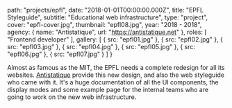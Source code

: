 
  path: "projects/epfl",
  date: "2018-01-01T00:00:00.000Z",
  title: "EPFL Styleguide",
  subtitle: "Educational web infrastructure",
  type: "project",
  cover: "epfl-cover.jpg",
  thumbnail: "epfl08.jpg",
  year: "2018 - 2018",
  agency: {
    name: "Antistatique",
    url: "https://antistatique.net"
  },
  roles: [
    "Frontend developer"
  ],
  gallery: [
    {
      src: "epfl01.jpg"
    },
    {
      src: "epfl02.jpg"
    },
    {
      src: "epfl03.jpg"
    },
    {
      src: "epfl04.jpg"
    },
    {
      src: "epfl05.jpg"
    },
    {
      src: "epfl06.jpg"
    },
    {
      src: "epfl07.jpg"
    }
  ]
}

Almost as famous as the MIT, the EPFL needs a complete redesign for all its websites. [Antistatique](https://antistatique.net) provide this new design, and also the web styleguide who came with it. It's a huge documentation of all the UI components, the display modes and some example page for the internal teams who are going to work on the new web infrastructure.

